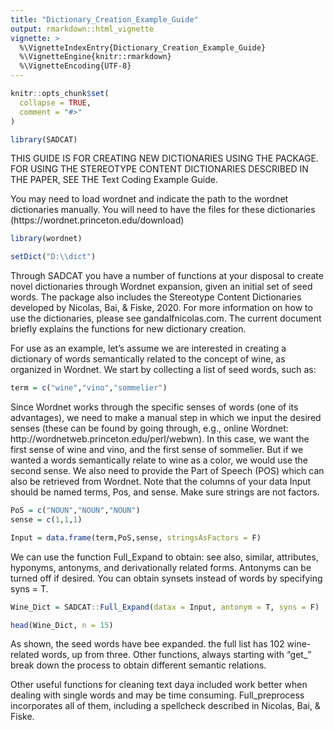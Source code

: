 ```yaml
---
title: "Dictionary_Creation_Example_Guide"
output: rmarkdown::html_vignette
vignette: >
  %\VignetteIndexEntry{Dictionary_Creation_Example_Guide}
  %\VignetteEngine{knitr::rmarkdown}
  %\VignetteEncoding{UTF-8}
---
```


```r
knitr::opts_chunk$set(
  collapse = TRUE,
  comment = "#>"
)
```

```r
library(SADCAT)
```


THIS GUIDE IS FOR CREATING NEW DICTIONARIES USING THE PACKAGE. FOR USING THE STEREOTYPE CONTENT DICTIONARIES DESCRIBED IN THE PAPER, SEE THE Text Coding Example Guide.


You may need to load wordnet and indicate the path to the wordnet dictionaries manually. You will need to have the files for these dictionaries (https://wordnet.princeton.edu/download)

```r
library(wordnet)

setDict("D:\\dict")
```

Through SADCAT you have a number of functions at your disposal to create novel dictionaries through Wordnet expansion, given an initial set of seed words. The package also includes the Stereotype Content Dictionaries developed by Nicolas, Bai, & Fiske, 2020. For more information on how to use the dictionaries, please see gandalfnicolas.com. The current document briefly explains the functions for new dictionary creation.

For use as an example, let’s assume we are interested in creating a dictionary of words semantically related to the concept of wine, as organized in Wordnet. We start by collecting a list of seed words, such as:

```r
term = c("wine","vino","sommelier")
```

Since Wordnet works through the specific senses of words (one of its advantages), we need to make a manual step in which we input the desired senses (these can be found by going through, e.g., online Wordnet: http://wordnetweb.princeton.edu/perl/webwn). In this case, we want the first sense of wine and vino, and the first sense of sommelier. But if we wanted a words semantically relate to wine as a color, we would use the second sense. We also need to provide the Part of Speech (POS) which can also be retrieved from Wordnet. Note that the columns of your data Input should be named terms, Pos, and sense. Make sure strings are not factors.

```r
PoS = c("NOUN","NOUN","NOUN")
sense = c(1,1,1)

Input = data.frame(term,PoS,sense, stringsAsFactors = F)
```

We can use the function Full_Expand to obtain: see also, similar, attributes, hyponyms, antonyms, and derivationally related forms. Antonyms can be turned off if desired. You can obtain synsets instead of words by specifying syns = T.

```r
Wine_Dict = SADCAT::Full_Expand(datax = Input, antonym = T, syns = F)

head(Wine_Dict, n = 15)
```

As shown, the seed words have bee expanded. the full list has 102 wine-related words, up from three. Other functions, always starting with “get_” break down the process to obtain different semantic relations.

Other useful functions for cleaning text daya included work better when dealing with single words and may be time consuming. Full_preprocess incorporates all of them, including a spellcheck described in Nicolas, Bai, & Fiske.
